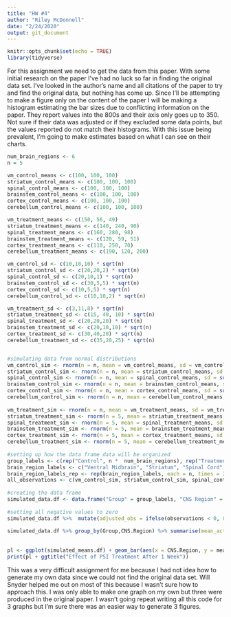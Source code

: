 ```yaml
---
title: "HW #4"
author: "Riley McDonnell"
date: "2/24/2020"
output: git_document
---
```


```r
knitr::opts_chunk$set(echo = TRUE)
library(tidyverse)
```

For this assignment we need to get the data from this paper. With some initial research on the paper I’ve had no luck so far in finding the original data set. I’ve looked in the author's name and all citations of the paper to try and find the original data, but nothing has come up. Since I’ll be attempting to make a figure only on the content of the paper I will be making a histogram estimating the bar sizes due to conflicting information on the paper. They report values into the 800s and their axis only goes up to 350. Not sure if their data was adjusted or if they excluded some data points, but the values reported do not match their histograms. With this issue being prevalent, I'm going to make estimates based on what I can see on their charts.

```r
num_brain_regions <- 6
n = 5

vm_control_means <- c(100, 100, 100)
striatum_control_means <- c(100, 100, 100)
spinal_control_means <- c(100, 100, 100)
brainstem_control_means <- c(100, 100, 100)
cortex_control_means <- c(100, 100, 100)
cerebellum_control_means <- c(100, 100, 100)

vm_treatment_means <- c(150, 56, 49)
striatum_treatment_means <- c(140, 240, 90)
spinal_treatment_means <- c(160, 280, 98)
brainstem_treatment_means <- c(120, 59, 51)
cortex_treatment_means <- c(110, 250, 70)
cerebellum_treatment_means <- c(190, 120, 200)

vm_control_sd <- c(10,10,10) * sqrt(n)
striatum_control_sd <- c(20,20,2) * sqrt(n)
spinal_control_sd <- c(20,10,1) * sqrt(n)
brainstem_control_sd <- c(30,5,5) * sqrt(n)
cortex_control_sd <- c(10,5,5) * sqrt(n)
cerebellum_control_sd <- c(10,10,2) * sqrt(n)

vm_treatment_sd <- c(3,11,8) * sqrt(n)
striatum_treatment_sd <- c(15, 40, 10) * sqrt(n)
spinal_treatment_sd <- c(20,20,20) * sqrt(n)
brainstem_treatment_sd <- c(20,10,10) * sqrt(n)
cortex_treatment_sd <- c(30,40,20) * sqrt(n)
cerebellum_treatment_sd <- c(35,20,25) * sqrt(n)


#simulating data from normal distributions
vm_control_sim <- rnorm(n = n, mean = vm_control_means, sd = vm_control_sd)
striatum_control_sim <- rnorm(n = n, mean = striatum_control_means, sd = sqrt(n) * striatum_control_sd)
spinal_control_sim <- rnorm(n = n, mean = spinal_control_means, sd = sqrt(n) * spinal_control_sd)
brainstem_control_sim <- rnorm(n = n, mean = brainstem_control_means, sd = sqrt(n) * brainstem_control_sd)
cortex_control_sim <- rnorm(n = n, mean = cortex_control_means, sd = sqrt(n) * cortex_control_sd)
cerebellum_control_sim <- rnorm(n = n, mean = cerebellum_control_means, sd = sqrt(n) * cerebellum_control_sd)
    
vm_treatment_sim <- rnorm(n = n, mean = vm_treatment_means, sd = vm_treatment_sd)
striatum_treatment_sim <- rnorm(n = 5, mean = striatum_treatment_means, sd = sqrt(n) * striatum_treatment_sd)
spinal_treatment_sim <- rnorm(n = 5, mean = spinal_treatment_means, sd = sqrt(n) * spinal_treatment_sd)
brainstem_treatment_sim <- rnorm(n = 5, mean = brainstem_treatment_means, sd = sqrt(n) * brainstem_treatment_sd)
cortex_treatment_sim <- rnorm(n = 5, mean = cortex_treatment_means, sd = sqrt(n) * cortex_treatment_sd)
cerebellum_treatment_sim <- rnorm(n = 5, mean = cerebellum_treatment_means, sd = sqrt(n) * cerebellum_treatment_sd)
    
#setting up how the data frame data will be organized
group_labels <- c(rep("Control", n *  num_brain_regions), rep("Treatment", n *  num_brain_regions))
brain_region_labels <- c("Ventral Midbrain", "Striatum", "Spinal Cord", "Lower Brainstem", "Cerebral Cortex", "Cerebellum")
brain_region_labels_rep <- rep(brain_region_labels, each = n, times = 2)
all_observations <- c(vm_control_sim, striatum_control_sim, spinal_control_sim, brainstem_control_sim, cortex_control_sim, cerebellum_control_sim, vm_treatment_sim, striatum_treatment_sim, spinal_treatment_sim, brainstem_treatment_sim, cortex_treatment_sim, cerebellum_treatment_sim)
    
#creating the data frame
simulated_data.df <- data.frame("Group" = group_labels, "CNS Region" = brain_region_labels_rep, observations = all_observations )
    
#setting all negative values to zero
simulated_data.df %>%  mutate(adjusted_obs = ifelse(observations < 0, 0, observations)) -> simulated_data.df
    
simulated_data.df %>% group_by(Group,CNS.Region) %>% summarise(mean_activity = mean(adjusted_obs)) -> simulated_means.df
    
  
pl <- ggplot(simulated_means.df) + geom_bar(aes(x = CNS.Region, y = mean_activity, fill = Group), stat = "identity", position = "dodge") + ylab("Proteasome Enzyme Activity (% of Control)") + xlab("CNS Region") + theme(axis.text.x = element_text(angle = 20))
print(pl + ggtitle("Effect of PSI Treatment After 1 Week"))
```

This was a very difficult assignment for me because I had not idea how to generate my own data since we could not find the original data set. Will Snyder helped me out on most of this because I wasn't sure how to approach this. I was only able to make one graph on my own but three were produced in the original paper. I wasn't going repeat writing all this code for 3 graphs but I'm sure there was an easier way to generate 3 figures. 